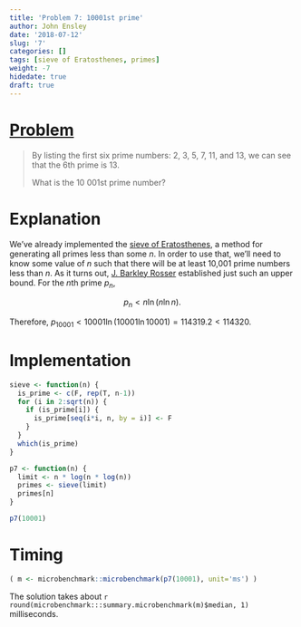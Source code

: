 ```yaml
---
title: 'Problem 7: 10001st prime'
author: John Ensley
date: '2018-07-12'
slug: '7'
categories: []
tags: [sieve of Eratosthenes, primes]
weight: -7
hidedate: true
draft: true
---
```


# [Problem](https://projecteuler.net/problem=7)

> By listing the first six prime numbers: 2, 3, 5, 7, 11, and 13, we can see that the 6th prime is 13.
>
> What is the 10 001st prime number?

# Explanation

We've already implemented the [sieve of Eratosthenes](/3/), a method for generating all primes less than some $n$. In order to use that, we'll need to know some value of $n$ such that there will be at least 10,001 prime numbers less than $n$. As it turns out, [J. Barkley Rosser](https://www.jstor.org/stable/2371291) established just such an upper bound. For the $n$th prime $p_n$,

$$
p_n < n \ln (n \ln n).
$$

Therefore, $p_{10001} < 10001 \ln (10001 \ln 10001) = 114319.2 < 114320$.

# Implementation

```r
sieve <- function(n) {
  is_prime <- c(F, rep(T, n-1))
  for (i in 2:sqrt(n)) {
    if (is_prime[i]) {
      is_prime[seq(i*i, n, by = i)] <- F
    }
  }
  which(is_prime)
}
```


```r
p7 <- function(n) {
  limit <- n * log(n * log(n))
  primes <- sieve(limit)
  primes[n]
}
```

```r
p7(10001)
```

# Timing

```r
( m <- microbenchmark::microbenchmark(p7(10001), unit='ms') )
```

The solution takes about `r round(microbenchmark:::summary.microbenchmark(m)$median, 1)` milliseconds.